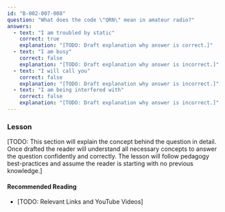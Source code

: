 ```yaml
---
id: "B-002-007-008"
question: "What does the code \"QRN\" mean in amateur radio?"
answers:
  - text: "I am troubled by static"
    correct: true
    explanation: "[TODO: Draft explanation why answer is correct.]"
  - text: "I am busy"
    correct: false
    explanation: "[TODO: Draft explanation why answer is incorrect.]"
  - text: "I will call you"
    correct: false
    explanation: "[TODO: Draft explanation why answer is incorrect.]"
  - text: "I am being interfered with"
    correct: false
    explanation: "[TODO: Draft explanation why answer is incorrect.]"
---
```


### Lesson

[TODO: This section will explain the concept behind the question in detail. Once drafted the reader will understand all necessary concepts to answer the question confidently and correctly. The lesson will follow pedagogy best-practices and assume the reader is starting with no previous knowledge.]

#### Recommended Reading

- [TODO: Relevant Links and YouTube Videos]
